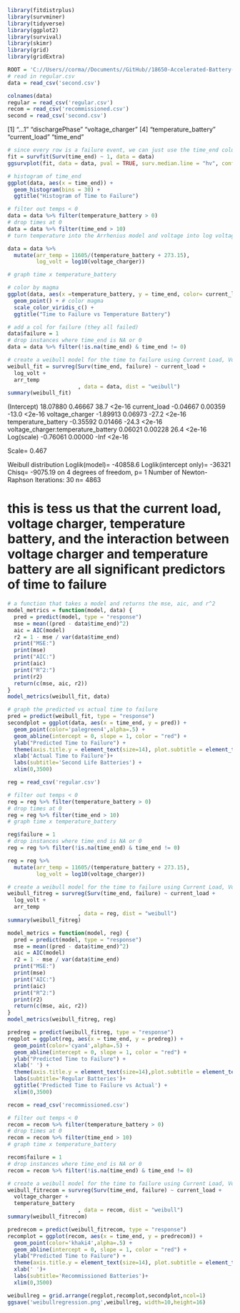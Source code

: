 ```r
library(fitdistrplus)
library(survminer)
library(tidyverse)
library(ggplot2)
library(survival)
library(skimr)
library(grid)
library(gridExtra)
```
```r
ROOT = 'C://Users//corma//Documents//GitHub//18650-Accelerated-Battery-Life-Testing//'
# read in regular.csv
data = read_csv('second.csv')
```
```r
colnames(data)
regular = read_csv('regular.csv')
recom = read_csv('recommissioned.csv')
second = read_csv('second.csv')
```
[1] "...1"                "dischargePhase"      "voltage_charger"
[4] "temperature_battery" "current_load"        "time_end"

```r
# since every row is a failure event, we can just use the time_end column
fit = survfit(Surv(time_end) ~ 1, data = data)
ggsurvplot(fit, data = data, pval = TRUE, surv.median.line = "hv", conf.int = TRUE) + ggtitle("KM curve for Batteries")
```
```r
# histogram of time_end
ggplot(data, aes(x = time_end)) +
  geom_histogram(bins = 30) +
  ggtitle("Histogram of Time to Failure")
```


```r
# filter out temps < 0
data = data %>% filter(temperature_battery > 0)
# drop times at 0
data = data %>% filter(time_end > 10)
# turn temperature into the Arrhenius model and voltage into log voltage

data = data %>%
  mutate(arr_temp = 11605/(temperature_battery + 273.15),
         log_volt = log10(voltage_charger))

# graph time x temperature_battery

# color by magma
ggplot(data, aes(x =temperature_battery, y = time_end, color= current_load)) +
  geom_point() + # color magma
  scale_color_viridis_c() +
  ggtitle("Time to Failure vs Temperature Battery")
```

```r
# add a col for failure (they all failed)
data$failure = 1
# drop instances where time_end is NA or 0
data = data %>% filter(!is.na(time_end) & time_end != 0)
```
```r
# create a weibull model for the time to failure using Current Load, Voltage Charger, and Temperature Battery
weibull_fit = survreg(Surv(time_end, failure) ~ current_load +
  log_volt +
  arr_temp
                      , data = data, dist = "weibull")
summary(weibull_fit)
```
(Intercept)                         18.07880    0.46667  38.7 <2e-16
current_load                        -0.04667    0.00359 -13.0 <2e-16
voltage_charger                     -1.89913    0.06973 -27.2 <2e-16
temperature_battery                 -0.35592    0.01466 -24.3 <2e-16
voltage_charger:temperature_battery  0.06021    0.00228  26.4 <2e-16
Log(scale)                          -0.76061    0.00000  -Inf <2e-16

Scale= 0.467

Weibull distribution
Loglik(model)= -40858.6   Loglik(intercept only)= -36321
Chisq= -9075.19 on 4 degrees of freedom, p= 1
Number of Newton-Raphson Iterations: 30
n= 4863


# this is tess us that the current load, voltage charger, temperature battery, and the interaction between voltage charger and temperature battery are all significant predictors of time to failure

```r
# a function that takes a model and returns the mse, aic, and r^2
model_metrics = function(model, data) {
  pred = predict(model, type = "response")
  mse = mean((pred - data$time_end)^2)
  aic = AIC(model)
  r2 = 1 - mse / var(data$time_end)
  print("MSE:")
  print(mse)
  print("AIC:")
  print(aic)
  print("R^2:")
  print(r2)
  return(c(mse, aic, r2))
}
model_metrics(weibull_fit, data)
```
```r
# graph the predicted vs actual time to failure
pred = predict(weibull_fit, type = "response")
secondplot = ggplot(data, aes(x = time_end, y = pred)) +
  geom_point(color='palegreen4',alpha=.5) +
  geom_abline(intercept = 0, slope = 1, color = "red") +
  ylab("Predicted Time to Failure") + 
  theme(axis.title.y = element_text(size=14), plot.subtitle = element_text(size = 18),axis.text = element_text(size=12)) +
  xlab('Actual Time to Failure')+
  labs(subtitle='Second Life Batteries') +
  xlim(0,3500)
```

```r
reg = read_csv('regular.csv')

# filter out temps < 0
reg = reg %>% filter(temperature_battery > 0)
# drop times at 0
reg = reg %>% filter(time_end > 10)
# graph time x temperature_battery

reg$failure = 1
# drop instances where time_end is NA or 0
reg = reg %>% filter(!is.na(time_end) & time_end != 0)

reg = reg %>%
  mutate(arr_temp = 11605/(temperature_battery + 273.15),
         log_volt = log10(voltage_charger))

# create a weibull model for the time to failure using Current Load, Voltage Charger, and Temperature Battery
weibull_fitreg = survreg(Surv(time_end, failure) ~ current_load +
  log_volt +
  arr_temp
                      , data = reg, dist = "weibull")
summary(weibull_fitreg)
```
```r
model_metrics = function(model, reg) {
  pred = predict(model, type = "response")
  mse = mean((pred - data$time_end)^2)
  aic = AIC(model)
  r2 = 1 - mse / var(data$time_end)
  print("MSE:")
  print(mse)
  print("AIC:")
  print(aic)
  print("R^2:")
  print(r2)
  return(c(mse, aic, r2))
}
model_metrics(weibull_fitreg, reg)
```

```r
predreg = predict(weibull_fitreg, type = "response")
regplot = ggplot(reg, aes(x = time_end, y = predreg)) +
  geom_point(color='cyan4',alpha=.5) +
  geom_abline(intercept = 0, slope = 1, color = "red") +
  ylab("Predicted Time to Failure") + 
  xlab(' ') +
  theme(axis.title.y = element_text(size=14),plot.subtitle = element_text(size = 18),plot.title = element_text(size = 24),axis.text = element_text(size=12)) +
  labs(subtitle='Regular Batteries')+
  ggtitle('Predicted Time to Failure vs Actual') +
  xlim(0,3500)
```

```r
recom = read_csv('recommissioned.csv')

# filter out temps < 0
recom = recom %>% filter(temperature_battery > 0)
# drop times at 0
recom = recom %>% filter(time_end > 10)
# graph time x temperature_battery

recom$failure = 1
# drop instances where time_end is NA or 0
recom = recom %>% filter(!is.na(time_end) & time_end != 0)

# create a weibull model for the time to failure using Current Load, Voltage Charger, and Temperature Battery
weibull_fitrecom = survreg(Surv(time_end, failure) ~ current_load +
  voltage_charger +
  temperature_battery
                      , data = recom, dist = "weibull")
summary(weibull_fitrecom)
```
```r

predrecom = predict(weibull_fitrecom, type = "response")
recomplot = ggplot(recom, aes(x = time_end, y = predrecom)) +
  geom_point(color='khaki4',alpha=.5) +
  geom_abline(intercept = 0, slope = 1, color = "red") +
  ylab("Predicted Time to Failure") +
  theme(axis.title.y = element_text(size=14), plot.subtitle = element_text(size = 18),axis.text = element_text(size=12)) +
  xlab(' ')+
  labs(subtitle='Recommissioned Batteries')+
  xlim(0,3500)
```

```r
weibullreg = grid.arrange(regplot,recomplot,secondplot,ncol=1)
ggsave('weibullregression.png',weibullreg, width=10,height=16)
```

